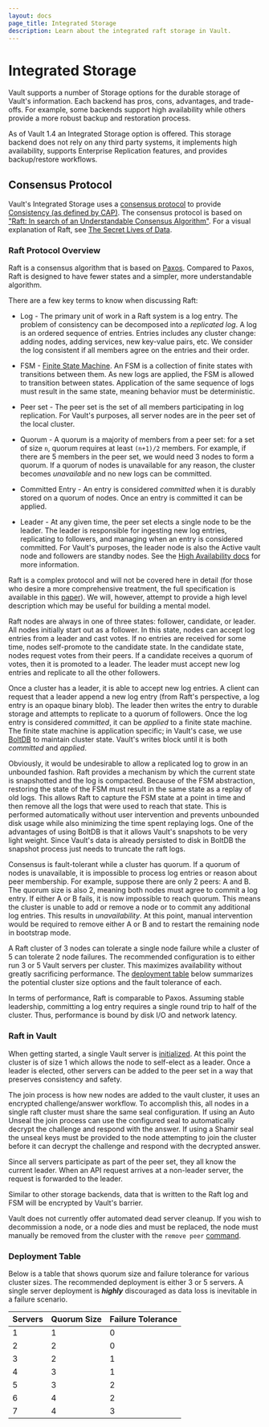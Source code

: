 ```yaml
---
layout: docs
page_title: Integrated Storage
description: Learn about the integrated raft storage in Vault.
---
```


# Integrated Storage

Vault supports a number of Storage options for the durable storage of Vault's
information. Each backend has pros, cons, advantages, and trade-offs. For
example, some backends support high availability while others provide a more
robust backup and restoration process.

As of Vault 1.4 an Integrated Storage option is offered. This storage backend
does not rely on any third party systems, it implements high availability,
supports Enterprise Replication features, and provides backup/restore workflows.

## Consensus Protocol

Vault's Integrated Storage uses a [consensus
protocol](<https://en.wikipedia.org/wiki/Consensus_(computer_science)>) to provide
[Consistency (as defined by CAP)](https://en.wikipedia.org/wiki/CAP_theorem).
The consensus protocol is based on ["Raft: In search of an Understandable
Consensus Algorithm"](https://raft.github.io/raft.pdf). For a visual explanation
of Raft, see [The Secret Lives of Data](http://thesecretlivesofdata.com/raft).

### Raft Protocol Overview

Raft is a consensus algorithm that is based on
[Paxos](https://en.wikipedia.org/wiki/Paxos_%28computer_science%29). Compared
to Paxos, Raft is designed to have fewer states and a simpler, more
understandable algorithm.

There are a few key terms to know when discussing Raft:

- Log - The primary unit of work in a Raft system is a log entry. The problem
  of consistency can be decomposed into a _replicated log_. A log is an ordered
  sequence of entries. Entries includes any cluster change: adding nodes, adding
  services, new key-value pairs, etc. We consider the log consistent if all
  members agree on the entries and their order.

- FSM - [Finite State Machine](https://en.wikipedia.org/wiki/Finite-state_machine).
  An FSM is a collection of finite states with transitions between them. As new logs
  are applied, the FSM is allowed to transition between states. Application of the
  same sequence of logs must result in the same state, meaning behavior must be deterministic.

- Peer set - The peer set is the set of all members participating in log replication.
  For Vault's purposes, all server nodes are in the peer set of the local cluster.

- Quorum - A quorum is a majority of members from a peer set: for a set of size `n`,
  quorum requires at least `(n+1)/2` members. For example, if there are 5 members
  in the peer set, we would need 3 nodes to form a quorum. If a quorum of nodes is
  unavailable for any reason, the cluster becomes _unavailable_ and no new logs
  can be committed.

- Committed Entry - An entry is considered _committed_ when it is durably stored
  on a quorum of nodes. Once an entry is committed it can be applied.

- Leader - At any given time, the peer set elects a single node to be the leader.
  The leader is responsible for ingesting new log entries, replicating to followers,
  and managing when an entry is considered committed. For Vault's purposes, the
  leader node is also the Active vault node and followers are standby nodes. See
  the [High Availability docs](/vault/docs/internals/high-availability#design-overview)
  for more information.

Raft is a complex protocol and will not be covered here in detail (for those who
desire a more comprehensive treatment, the full specification is available in this
[paper](https://raft.github.io/raft.pdf)). We will, however, attempt to provide
a high level description which may be useful for building a mental model.

Raft nodes are always in one of three states: follower, candidate, or leader. All
nodes initially start out as a follower. In this state, nodes can accept log entries
from a leader and cast votes. If no entries are received for some time, nodes
self-promote to the candidate state. In the candidate state, nodes request votes from
their peers. If a candidate receives a quorum of votes, then it is promoted to a leader.
The leader must accept new log entries and replicate to all the other followers.

Once a cluster has a leader, it is able to accept new log entries. A client can
request that a leader append a new log entry (from Raft's perspective, a log entry
is an opaque binary blob). The leader then writes the entry to durable storage and
attempts to replicate to a quorum of followers. Once the log entry is considered
_committed_, it can be _applied_ to a finite state machine. The finite state machine
is application specific; in Vault's case, we use
[BoltDB](https://github.com/etcd-io/bbolt) to maintain cluster state. Vault's writes
block until it is both _committed_ and _applied_.

Obviously, it would be undesirable to allow a replicated log to grow in an unbounded
fashion. Raft provides a mechanism by which the current state is snapshotted and the
log is compacted. Because of the FSM abstraction, restoring the state of the FSM must
result in the same state as a replay of old logs. This allows Raft to capture the FSM
state at a point in time and then remove all the logs that were used to reach that
state. This is performed automatically without user intervention and prevents unbounded
disk usage while also minimizing the time spent replaying logs. One of the advantages of
using BoltDB is that it allows Vault's snapshots to be very light weight. Since
Vault's data is already persisted to disk in BoltDB the snapshot process just
needs to truncate the raft logs.

Consensus is fault-tolerant while a cluster has quorum.
If a quorum of nodes is unavailable, it is impossible to process log entries or reason
about peer membership. For example, suppose there are only 2 peers: A and B. The quorum
size is also 2, meaning both nodes must agree to commit a log entry. If either A or B
fails, it is now impossible to reach quorum. This means the cluster is unable to add
or remove a node or to commit any additional log entries. This results in
_unavailability_. At this point, manual intervention would be required to remove
either A or B and to restart the remaining node in bootstrap mode.

A Raft cluster of 3 nodes can tolerate a single node failure while a cluster
of 5 can tolerate 2 node failures. The recommended configuration is to either
run 3 or 5 Vault servers per cluster. This maximizes availability without
greatly sacrificing performance. The [deployment table](#deployment-table) below
summarizes the potential cluster size options and the fault tolerance of each.

In terms of performance, Raft is comparable to Paxos. Assuming stable leadership,
committing a log entry requires a single round trip to half of the cluster.
Thus, performance is bound by disk I/O and network latency.

### Raft in Vault

When getting started, a single Vault server is
[initialized](/vault/docs/commands/operator/init/#operator-init). At this point the
cluster is of size 1 which allows the node to self-elect as a leader. Once a
leader is elected, other servers can be added to the peer set in a way that
preserves consistency and safety.

The join process is how new nodes are added to the vault cluster, it uses an
encrypted challenge/answer workflow. To accomplish this, all nodes in a single
raft cluster must share the same seal configuration. If using an Auto Unseal the
join process can use the configured seal to automatically decrypt the challenge
and respond with the answer. If using a Shamir seal the unseal keys must be
provided to the node attempting to join the cluster before it can decrypt the
challenge and respond with the decrypted answer.

Since all servers participate as part of the peer set, they all know the current
leader. When an API request arrives at a non-leader server, the request is
forwarded to the leader.

Similar to other storage backends, data that is written to the Raft log and FSM
will be encrypted by Vault's barrier.

Vault does not currently offer automated dead server cleanup. If you wish to
decommission a node, or a node dies and must be replaced, the node must manually
be removed from the cluster with the `remove peer`
[command](/vault/docs/commands/operator/raft#remove-peer).

### Deployment Table

Below is a table that shows quorum size and failure tolerance for various
cluster sizes. The recommended deployment is either 3 or 5 servers. A single
server deployment is _**highly**_ discouraged as data loss is inevitable in a
failure scenario.

<table class="table table-bordered table-striped">
  <thead>
    <tr>
      <th>Servers</th>
      <th>Quorum Size</th>
      <th>Failure Tolerance</th>
    </tr>
  </thead>
  <tbody>
    <tr>
      <td>1</td>
      <td>1</td>
      <td>0</td>
    </tr>
    <tr>
      <td>2</td>
      <td>2</td>
      <td>0</td>
    </tr>
    <tr class="warning">
      <td>3</td>
      <td>2</td>
      <td>1</td>
    </tr>
    <tr>
      <td>4</td>
      <td>3</td>
      <td>1</td>
    </tr>
    <tr class="warning">
      <td>5</td>
      <td>3</td>
      <td>2</td>
    </tr>
    <tr>
      <td>6</td>
      <td>4</td>
      <td>2</td>
    </tr>
    <tr>
      <td>7</td>
      <td>4</td>
      <td>3</td>
    </tr>
  </tbody>
</table>

